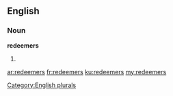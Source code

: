 ==English==

===Noun===
'''redeemers'''

# {{plural of|redeemer}}

[[Category:English plurals]]

[[ar:redeemers]]
[[fr:redeemers]]
[[ku:redeemers]]
[[my:redeemers]]